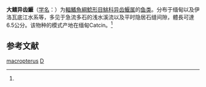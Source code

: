 {{Speciesbox
| genus = Oreoglanis
| species = macropterus
| status = LC
| status_system = IUCN3.1
| authority = Vinciguerra, 1890<ref name='id6674'>{{cite web| url =http://www.bioinfo.cn/db05/BjdwSpecies.php?action=view&id=6674| title =大鳍异齿鰋| work =中国动物物种编目数据库| publisher =中国科学院微生物研究所| author =中国科学院动物研究所| accessdate =2009-04-11| deadurl =yes| archiveurl =https://web.archive.org/web/20160305045655/http://www.bioinfo.cn/db05/BjdwSpecies.php?action=view&id=6674| archivedate =2016-03-05}}</ref>
| synonyms = *''Exostoma macropterum'',Vinciguerra, 1890
*''Euchiloglanis macropterus'',Vinciguerra, 1890
*''Glyptosternum macropternum'',Vinciguerra, 1890
}}

'''大鳍异齿鰋'''（[[学名|学名]]：{{lang|la|''Oreoglanis macropterus''}}）为[[輻鰭魚綱|輻鰭魚綱]][[鯰形目|鯰形目]][[鮡科|鮡科]][[异齿鰋属|异齿鰋属]]的[[鱼类|鱼类]]。分布于缅甸以及伊洛瓦底江水系等，多见于急流多石的浅水溪流以及平时隐居石缝间隙，體長可達6.5公分。该物种的模式产地在缅甸Catcin。<ref name='id6674'/>

== 参考文献 ==
{{reflist}}

{{Taxonbar|from=Q945033}}

[[Category:異齒鰋屬|macropterus]]
[[Category:1890年描述的鱼类|D]]


{{鯰形目小作品}}